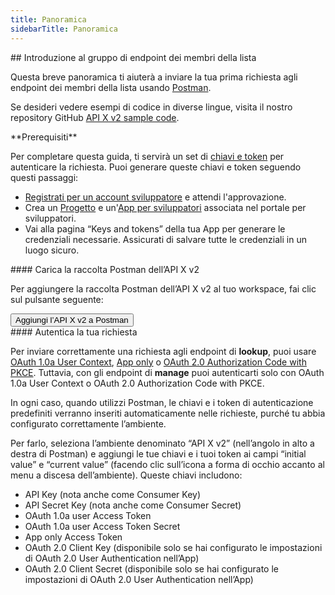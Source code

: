 ```yaml
---
title: Panoramica
sidebarTitle: Panoramica
---
```



<div id="getting-started-with-the-list-members-endpoint-group">
  ## Introduzione al gruppo di endpoint dei membri della lista
</div>

Questa breve panoramica ti aiuterà a inviare la tua prima richiesta agli endpoint dei membri della lista usando [Postman](/it/tutorials/postman-getting-started).

Se desideri vedere esempi di codice in diverse lingue, visita il nostro repository GitHub [API X v2 sample code](https://github.com/xdevplatform/Twitter-API-v2-sample-code).

<Note>
  **Prerequisiti**

  Per completare questa guida, ti servirà un set di [chiavi e token](/it/resources/fundamentals/authentication) per autenticare la richiesta. Puoi generare queste chiavi e token seguendo questi passaggi:

  - [Registrati per un account sviluppatore](https://developer.x.com/en/apply-for-access) e attendi l'approvazione.
  - Crea un [Progetto](/it/resources/fundamentals/projects) e un'[App per sviluppatori](/it/resources/fundamentals/developer-apps) associata nel portale per sviluppatori.
  - Vai alla pagina “Keys and tokens” della tua App per generare le credenziali necessarie. Assicurati di salvare tutte le credenziali in un luogo sicuro.
</Note>

<div id="load-the-x-api-v2-postman-collection">
  #### Carica la raccolta Postman dell’API X v2
</div>

Per aggiungere la raccolta Postman dell’API X v2 al tuo workspace, fai clic sul pulsante seguente:

<Button href="https://app.getpostman.com/run-collection/9956214-784efcda-ed4c-4491-a4c0-a26470a67400">
  Aggiungi l’API X v2 a Postman
</Button>

<div id="authenticate-your-request">
  #### Autentica la tua richiesta
</div>

Per inviare correttamente una richiesta agli endpoint di **lookup**, puoi usare [OAuth 1.0a User Context](/it/resources/fundamentals/authentication#oauth-1-0a-2), [App only](/it/resources/fundamentals/authentication#bearer-token-also-known-as-app-only) o [OAuth 2.0 Authorization Code with PKCE](it/resources/fundamentals/authentication#oauth-2-0-authorization-code-flow-with-pkce-2). Tuttavia, con gli endpoint di **manage** puoi autenticarti solo con OAuth 1.0a User Context o OAuth 2.0 Authorization Code with PKCE.

In ogni caso, quando utilizzi Postman, le chiavi e i token di autenticazione predefiniti verranno inseriti automaticamente nelle richieste, purché tu abbia configurato correttamente l’ambiente.

Per farlo, seleziona l’ambiente denominato “API X v2” (nell’angolo in alto a destra di Postman) e aggiungi le tue chiavi e i tuoi token ai campi “initial value” e “current value” (facendo clic sull’icona a forma di occhio accanto al menu a discesa dell’ambiente). Queste chiavi includono:

- API Key (nota anche come Consumer Key)
- API Secret Key (nota anche come Consumer Secret)
- OAuth 1.0a user Access Token
- OAuth 1.0a user Access Token Secret
- App only Access Token
- OAuth 2.0 Client Key (disponibile solo se hai configurato le impostazioni di OAuth 2.0 User Authentication nell’App)
- OAuth 2.0 Client Secret (disponibile solo se hai configurato le impostazioni di OAuth 2.0 User Authentication nell’App)